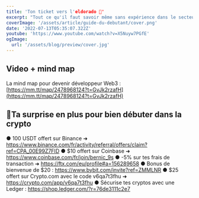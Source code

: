 ```yaml
---
title: 'Ton ticket vers l'eldorado 💸'
excerpt: "Tout ce qu'il faut savoir même sans expérience dans le secteur  ta surprise."
coverImage: '/assets/article/guide-du-debutant/cover.png'
date: '2022-07-13T05:35:07.322Z'
youtube: 'https://www.youtube.com/watch?v=X5Nuyw7PGfE'
ogImage:
  url: '/assets/blog/preview/cover.jpg'
---
```

## Video + mind map

La mind map pour devenir développeur Web3 : [https://mm.tt/map/2478968124?t=GvJk2rzafH](https://mm.tt/map/2478968124?t=GvJk2rzafH)

## 🎁Ta surprise en plus pour bien débuter dans la crypto

● 100 USDT offert sur Binance ➜ https://www.binance.com/fr/activity/referral/offers/claim?ref=CPA_00E99Z7FID
● $10 offert sur Coinbase ➜ https://www.coinbase.com/fr/join/bernic_9s
● -5% sur tes frais de transaction ➜ https://ftx.com/eu/profile#a=156289658
● Bonus de bienvenue de $20 : https://www.bybit.com/invite?ref=ZMMLNR
● $25 offert sur Crypto.com avec le code v6qa7t3fhu ➜ https://crypto.com/app/v6qa7t3fhu
● Sécurise tes cryptos avec une Ledger : https://shop.ledger.com/?r=76de3111c2e7